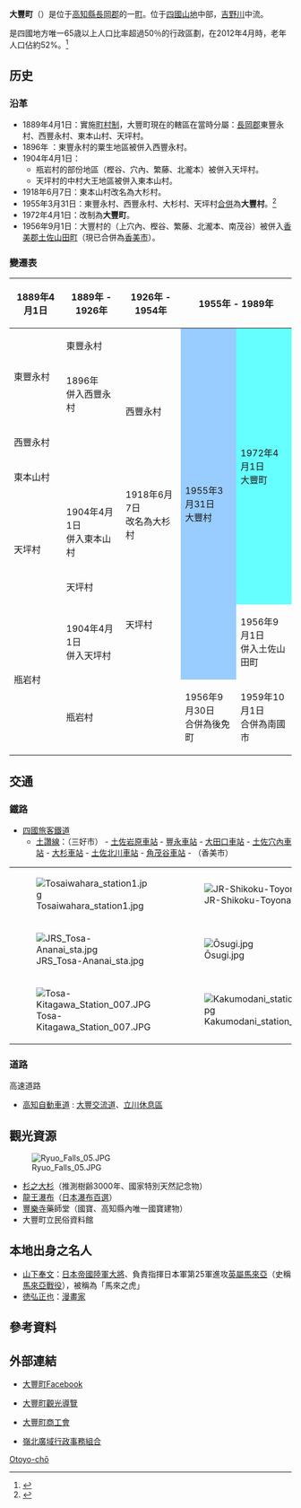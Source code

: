 {{日本町村
| 自治體名=大豐
| 町村=町
| 圖像=[[File:Burakuji_03.JPG|240px]]
| 圖像說明=[[豐樂寺|豐樂寺]]（柴折藥師）
| 町村章=[[File:Flag_of_Otoyo_Kochi.JPG|100px]]
| 日文原名=大豊町
| 平假名=おおとよちょう
| 羅馬字拼音=Ōtoyo-chō
| 都道府縣=高知縣
| 支廳=
| 郡=長岡郡
| 編號=39344-4
| 面積=313.94
| 邊界未定=
| 人口=4,740
| 統計時間=2012年4月1日
| 自治體=[[香美市|香美市]]、[[本山町|本山町]]<BR>'''[[愛媛縣|愛媛縣]]'''：[[四國中央市|四國中央市]]<br>'''[[德島縣|德島縣]]'''：[[三好市_(德島縣)|三好市]]
| 樹=[[日本柳杉|日本柳杉]]
| 花=[[側金盞花|側金盞花]]
| 鳥=[[赤腹山雀|赤腹山雀]]
| 其他象徵物=
| 其他象徵=
| 首長=岩崎憲郎
| 議員數=10
| 郵遞區號=789-0392
| 所在地=長岡郡大豊町高須231
| 電話號碼=887-72-0450
| 外部連結=http://www.town.otoyo.kochi.jp/
| 經度=
| 緯度=
| 地圖=[[File:Otoyo_in_Kochi_Prefecture_Ja.svg|250px]]
| 註記=人口：[http://www.town.otoyo.kochi.jp/prof/aramasi.php 大豐町官方網頁]
}}
'''大豐町'''（{{jpn|j=大豊町|hg=おおとよちょう|rm=Ōtoyo chō|f=y}}）是位于[[高知縣|高知縣]][[長岡郡|長岡郡]]的一[[町|町]]。位于[[四國山地|四國山地]]中部，[[吉野川|吉野川]]中流。

是四國地方唯一65歳以上人口比率超過50％的行政區劃，在2012年4月時，老年人口佔約52%。<ref>{{cite web| title=まちのあらまし| url=http://www.town.otoyo.kochi.jp/prof/aramasi.php| publisher=大豐町公所| accessdate=2012-04-21| language=ja| date=2012-04-01| archive-date=2017-01-02| archive-url=https://web.archive.org/web/20170102080410/http://www.town.otoyo.kochi.jp/prof/aramasi.php| dead-url=no}}</ref>

==历史==
===沿革===
* 1889年4月1日：實施[[町村制|町村制]]，大豐町現在的轄區在當時分屬：[[長岡郡|長岡郡]]東豐永村、西豐永村、東本山村、天坪村。
* 1896年 ：東豐永村的粟生地區被併入西豐永村。
* 1904年4月1日：
** 瓶岩村的部份地區（樫谷、穴內、繁藤、北瀧本）被併入天坪村。
** 天坪村的中村大王地區被併入東本山村。
* 1918年6月7日：東本山村改名為大杉村。
* 1955年3月31日：東豐永村、西豐永村、大杉村、天坪村[[市町村合併|合併]]為'''大豐村'''。<ref>{{cite web| title=地勢・概要| url=http://www.town.otoyo.kochi.jp/prof/chisei.php| publisher=大豐町公所| accessdate=2012-04-21| language=ja| date=2012-03-21| archive-date=2014-07-14| archive-url=https://web.archive.org/web/20140714130134/http://www.town.otoyo.kochi.jp/prof/chisei.php| dead-url=no}}</ref> 
* 1972年4月1日：改制為'''大豐町'''。
* 1956年9月1日：大豐村的（上穴內、樫谷、繁藤、北瀧本、南茂谷）被併入[[香美郡|香美郡]][[土佐山田町|土佐山田町]]（現已合併為[[香美市|香美市]]）。

===變遷表===
{| class="wikitable" style="font-size:small"
! 1889年4月1日
! colspan=2 | 1889年 - 1926年
! 1926年 - 1954年
! colspan=2 | 1955年 - 1989年
! 1989年 - 現在
! 現在
|-
| rowspan=2 | 東豐永村
| colspan=3 | 東豐永村
| rowspan=7 style="background-color:#9cf;" | 1955年3月31日<br>大豐村
| rowspan=6 colspan=3 style="background-color:#6ff;" | 1972年4月1日<br>大豐町
|-
| 1896年<br>併入西豐永村
| rowspan=2 colspan=2 | 西豐永村
|-
| colspan=2 | 西豐永村
|-
| colspan=2 | 東本山村
| rowspan=2 colspan=2 | 1918年6月7日<br>改名為大杉村
|-
| rowspan=2 | 天坪村
| 1904年4月1日<br>併入東本山村
|-
| 天坪村
| rowspan=2 colspan=2 | 天坪村
|-
| rowspan=2 | 瓶岩村
| 1904年4月1日<br>併入天坪村
| 1956年9月1日<br>併入土佐山田町
| colspan=2 | 2006年3月1日<br>香美市
|-
| colspan=3 | 瓶岩村
| 1956年9月30日<br>合併為後免町
| colspan=3 | 1959年10月1日<br>合併為南國市
|}

== 交通 ==
=== 鐵路 ===
* [[四國旅客鐵道|四國旅客鐵道]]
** [[土讚線|土讚線]]：（三好市） - [[土佐岩原車站|土佐岩原車站]] - [[豐永車站|豐永車站]] - [[大田口車站|大田口車站]] - [[土佐穴內車站|土佐穴內車站]] - [[大杉車站|大杉車站]] - [[土佐北川車站|土佐北川車站]] - [[角茂谷車站|角茂谷車站]] - （香美市）

{| border=0
|-
| [[File:Tosaiwahara_station1.jpg|thumb]] || [[File:JR-Shikoku-ToyonagaStation.JPG|thumb]] 
|-
| [[File:JRS_Tosa-Ananai_sta.jpg|thumb]] || [[File:Ōsugi.jpg|thumb]] 
|-
| [[File:Tosa-Kitagawa_Station_007.JPG|thumb]] || [[File:Kakumodani_station_20100612_01.jpg|thumb]] 
|}

=== 道路 ===
; 高速道路
* [[高知自動車道|高知自動車道]] : [[大豐交流道|大豐交流道]]、[[立川休息區|立川休息區]]

==觀光資源==
[[File:Ryuo_Falls_05.JPG|thumb]]
* [[杉之大杉|杉之大杉]]（推測樹齢3000年、國家特別天然記念物）
* [[龍王瀑布|龍王瀑布]]（[[日本瀑布百選|日本瀑布百選]]）
* [[豐樂寺|豐樂寺]]藥師堂（國寶、高知縣內唯一國寶建物）
* 大豐町立民俗資料館

== 本地出身之名人 ==
* [[山下奉文|山下奉文]]：[[日本帝國陸軍|日本帝國陸軍]][[大將|大將]]、負責指揮日本軍第25軍進攻[[英屬馬來亞|英屬馬來亞]]（史稱[[馬來亞戰役|馬來亞戰役]]），被稱為「馬來之虎」
* [[徳弘正也|徳弘正也]]：[[漫畫家|漫畫家]]

==參考資料==
{{reflist}}

==外部連結==
{{commonscat|Otoyo, Kochi}}
* {{Ja}} [http://www.facebook.com/otoyo.town 大豐町Facebook]
* {{Ja}} [http://www.otoyo-kankou.com/ 大豐町觀光導覽] {{Wayback|url=http://www.otoyo-kankou.com/ |date=20201127145604 }}
* {{Ja}} [http://www.kochi-shokokai.jp/otoyo/ 大豐町商工會] {{Wayback|url=http://www.kochi-shokokai.jp/otoyo/ |date=20160327113602 }}
* {{Ja}} [http://www.reihoku-k.jp/welcome.html 嶺北廣域行政事務組合] {{Wayback|url=http://www.reihoku-k.jp/welcome.html |date=20130515132210 }}

{{高知縣}}

{{Authority control}}
[[Category:高知縣的市町村|Otoyo-chō]]